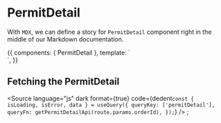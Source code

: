 <!-- Appointments.stories.mdx -->


<Meta
  title="Admin/Components/Permits/Permit Detail/PermitDetail"
  component={PermitDetail}
/>

# PermitDetail

With `MDX`, we can define a story for `PermitDetail` component right in the middle of our Markdown documentation.

<Props of={PermitDetail} />

<Canvas>
  <Story name="Primary">
    {{
      components: { PermitDetail },
      template: `
      <div>
        <PermitDetail />
      </div>`,
    }}
  </Story>
</Canvas>

## Fetching the PermitDetail

<Source
  language="js"
  dark
  format={true}
  code={dedent`
const { isLoading, isError, data } = useQuery({
  queryKey: ['permitDetail'],
  queryFn: getPermitDetailApi(route.params.orderId),
});
`}
/>
;

